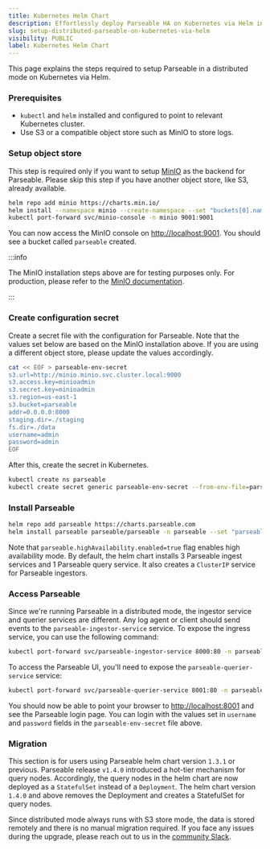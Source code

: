 ```yaml
---
title: Kubernetes Helm Chart
description: Effortlessly deploy Parseable HA on Kubernetes via Helm in S3 or local mode. Simplify setup and optimize performance. Get started with ease!
slug: setup-distributed-parseable-on-kubernetes-via-helm
visibility: PUBLIC
label: Kubernetes Helm Chart
---
```


<head>
<title>How to Setup Distributed Parseable on Kubernetes via Helm? | Parseable</title>
<meta charSet="utf-8" />
<meta name="twitter:card" content="summary" />
</head>

This page explains the steps required to setup Parseable in a distributed mode on Kubernetes via Helm.

### Prerequisites

- `kubectl` and `helm` installed and configured to point to relevant Kubernetes cluster.
- Use S3 or a compatible object store such as MinIO to store logs.

### Setup object store

This step is required only if you want to setup [MinIO](https://min.io) as the backend for Parseable. Please skip this step if you have another object store, like S3, already available.

```bash
helm repo add minio https://charts.min.io/
helm install --namespace minio --create-namespace --set "buckets[0].name=parseable,buckets[0].policy=none,buckets[0].purge=false,rootUser=minioadmin,rootPassword=minioadmin,replicas=1,persistence.enabled=false,resources.requests.memory=128Mi,mode=standalone" minio minio/minio
kubectl port-forward svc/minio-console -n minio 9001:9001
```

You can now access the MinIO console on [http://localhost:9001](http://localhost:9001). You should see a bucket called `parseable` created.

:::info

The MinIO installation steps above are for testing purposes only. For production, please refer to the [MinIO documentation](https://min.io/docs/minio/kubernetes/upstream/index.html).

:::

### Create configuration secret

Create a secret file with the configuration for Parseable. Note that the values set below are based on the MinIO installation above. If you are using a different object store, please update the values accordingly.

```bash
cat << EOF > parseable-env-secret
s3.url=http://minio.minio.svc.cluster.local:9000
s3.access.key=minioadmin
s3.secret.key=minioadmin
s3.region=us-east-1
s3.bucket=parseable
addr=0.0.0.0:8000
staging.dir=./staging
fs.dir=./data
username=admin
password=admin
EOF
```

After this, create the secret in Kubernetes.

```bash
kubectl create ns parseable
kubectl create secret generic parseable-env-secret --from-env-file=parseable-env-secret -n parseable
```

### Install Parseable

```bash
helm repo add parseable https://charts.parseable.com
helm install parseable parseable/parseable -n parseable --set "parseable.local=false" --set "parseable.highAvailability.enabled=true"
```

Note that `parseable.highAvailability.enabled=true` flag enables high availability mode. By default, the helm chart installs 3 Parseable ingest services and 1 Parseable query service. It also creates a `ClusterIP` service for Parseable ingestors.

### Access Parseable

Since we're running Parseable in a distributed mode, the ingestor service and querier services are different. Any log agent or client should send events to the `parseable-ingestor-service` service. To expose the ingress service, you can use the following command:

```bash
kubectl port-forward svc/parseable-ingestor-service 8000:80 -n parseable
```

To access the Parseable UI, you'll need to expose the `parseable-querier-service` service:

```bash
kubectl port-forward svc/parseable-querier-service 8001:80 -n parseable
```

You should now be able to point your browser to [http://localhost:8001](http://localhost:8001) and see the Parseable login page. You can login with the values set in `username` and `password` fields in the `parseable-env-secret` file above.

### Migration

This section is for users using Parseable helm chart version `1.3.1` or previous. Parseable release `v1.4.0` introduced a hot-tier mechanism for query nodes. Accordingly, the query nodes in the helm chart are now deployed as a `StatefulSet` instead of a `Deployment`. The helm chart version `1.4.0` and above removes the Deployment and creates a StatefulSet for query nodes. 

Since distributed mode always runs with S3 store mode, the data is stored remotely and there is no manual migration required. If you face any issues during the upgrade, please reach out to us in the [community Slack](https://logg.ing/community).
